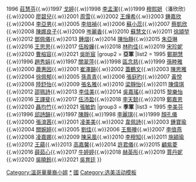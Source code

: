 {{Navbox
|name = 溫哥華華裔小姐
|title = [[溫哥華華裔小姐競選]]歷屆三甲得主
|titlestyle = background:pink
|groupstyle = background:mistyrose
|group1 = '''冠軍'''
|list1 = {{nowrap begin}}1995 [[黃月明]]{{.w}}1996 [[莊慧芬]]{{.w}}1997 [[戈婷]]{{.w}}1998 [[李孟潔]]{{.w}}1999 [[穆熙妍]]（潘欣欣）{{.w}}2000 [[廖碧兒]]{{.w}}2001 [[周雪]]{{.w}}2002 [[王燁希]]{{.w}}2003 [[鍾嘉欣]]{{.w}}2004 [[李亞男]]{{.w}}2005 [[李培禎]]{{.w}}2006 [[蘇小蕊]]{{.w}}2007 [[蔡凱欣]]{{.w}}2008 [[陳娜良子]]{{.w}}2009 [[岑麗香]]{{.w}}2010 [[蘇慧文]]{{.w}}2011 [[徐頴堃]]{{.w}}2012 [[鄧佩儀]]{{.w}}2013 [[鍾熠]]{{.w}}2014 [[陳怡靜]]{{.w}}2015 [[朱亞琳]]{{.w}}2016 [[王思思]]{{.w}}2017 [[伍殷嬅]]{{.w}}2018 [[林昀佳]]{{.w}}2019 [[宋珍妮]]{{.w}}2020 [[曹榕容]]{{.w}}2021 [[吳昕宸]]{{nowrap end}}
|group2 = '''亞軍'''
|list2 = {{nowrap begin}}1995 [[鄭期慧]]{{.w}}1996 [[趙秀娟]]{{.w}}1997 [[關翠萍]]{{.w}}1998 [[區念慈]]{{.w}}1999 [[孫睦雅]]{{.w}}2000 [[蕭惠因]]{{.w}}2001 [[崔澤韻]]{{.w}}2002 [[蓋鶴文]]{{.w}}2003 [[陳思雅]]{{.w}}2004 [[徐佩郁]]{{.w}}2005 [[孫青青]]{{.w}}2006 [[張庭旳]]{{.w}}2007 [[黃悅]]{{.w}}2008 [[陸舒怡]]{{.w}}2009 [[張名雅]]{{.w}}2010 [[梁靜怡]]{{.w}}2011 [[陳偉琪]]{{.w}}2012 [[邵珮詩]]{{.w}}2013 [[李佳美]]{{.w}}2014 [[吳嘉瑤]]{{.w}}2015 [[黎樂怡]]{{.w}}2016 [[王譯斐]]{{.w}}2017 [[伍沛盈]]{{.w}}2018 [[李天懿]]{{.w}}2019 [[鄭嘉恩]]{{.w}}2020 [[聶均竹]]{{.w}}2021 [[張敏鈞]]{{nowrap end}}
|group3 = '''季軍'''
|list3 = {{nowrap begin}}1995 [[李美芬]]{{.w}}1996 [[邱詩韻]]{{.w}}1997 [[陳靜]]{{.w}}1998 [[李麗琪]]{{.w}}1999 [[顏孔儀]]{{.w}}2000 [[張淯茜]]{{.w}}2001 [[凌美美]]{{.w}}2002 [[韋佩詩]]{{.w}}2003 [[鍾寶瑜]]{{.w}}2004 [[關婉婷]]{{.w}}2005 [[劉佳]]{{.w}}2006 [[王藝曈]]{{.w}}2007 [[李俍燕]]{{.w}}2008 [[凌嘉娜]]{{.w}}2009 [[陳采風]]{{.w}}2010 [[李穆知]]{{.w}}2011 [[施穎瑜]]{{.w}}2012 [[王蘊]]{{.w}}2013 [[高嘉馨]]{{.w}}2014 [[許君儀]]{{.w}}2015 [[顧紫菱]]{{.w}}2016 [[薛茹心]]{{.w}}2017 [[牛婷婷]]{{.w}}2018 [[赫英彤]]{{.w}}2019 [[賈丹妮]]{{.w}}2020 [[吳曉鈴]]{{.w}}2021 [[吳育廷]]{{nowrap end}} }}<includeonly>[[Category:溫哥華華裔小姐]]</includeonly>
<noinclude>

[[Category:國際中華小姐競選|*]]
[[Category:新時代電視模板|國]]
[[Category:选美活动模板]]</noinclude>